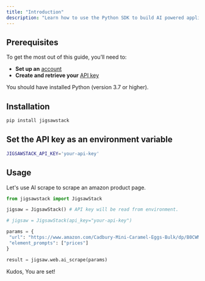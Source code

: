 ```yaml
---
title: "Introduction"
description: "Learn how to use the Python SDK to build AI powered applications."
---
```


## Prerequisites

To get the most out of this guide, you’ll need to:

- **Set up an** [account](https://jigsawstack.com/dashboard)
- **Create and retrieve your** [API key](https://jigsawstack.com/dashboard)

<Info>You should have installed Python (version 3.7 or higher).</Info>

## Installation

<CodeGroup>

```bash pip
pip install jigsawstack
```

</CodeGroup>

## Set the API key as an environment variable

```bash .env
JIGSAWSTACK_API_KEY='your-api-key'
```

## Usage

Let's use AI scrape to scrape an amazon product page.

```py
from jigsawstack import JigsawStack

jigsaw = JigsawStack() # API key will be read from environment.

# jigsaw = JigsawStack(api_key="your-api-key")

params = {
 "url": "https://www.amazon.com/Cadbury-Mini-Caramel-Eggs-Bulk/dp/B0CWM99G5W",
 "element_prompts": ["prices"]
}

result = jigsaw.web.ai_scrape(params)
```

Kudos, You are set!
